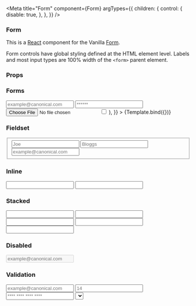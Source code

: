 

<Meta
  title="Form"
  component={Form}
  argTypes={{
    children: {
      control: {
        disable: true,
      },
    },
  }}
/>


### Form

This is a [React](https://reactjs.org/) component for the Vanilla [Form](https://docs.vanillaframework.io/base/forms).

Form controls have global styling defined at the HTML element level. Labels and most input types are 100% width of the `<form>` parent element.

### Props

<ArgsTable of={Form} />

### Forms

<Canvas>
  <Story
    name="Default"
    args={{
      children: (
        <>
          <Input
            type="text"
            id="exampleInputEmail12"
            placeholder="example@canonical.com"
            label="Email address"
          />
          <Input
            type="password"
            id="exampleInputPassword12"
            placeholder="******"
            label="Password"
          />
          <Input type="file" id="exampleInputFile2" label="File input" />
          <Input
            type="checkbox"
            id="CheckMe2"
            label="I agree to receive information about Canonical’s products and services."
          />
        </>
      ),
    }}
  >
    {Template.bind({})}
  </Story>
</Canvas>

### Fieldset

<Canvas>
  <Story name="Fieldset">
    <Form>
      <fieldset>
        <Input
          placeholder="Joe"
          id="list-input-12"
          type="text"
          label="First name"
        />
        <Input
          placeholder="Bloggs"
          id="list-input-22"
          type="text"
          label="Last name"
        />
        <Input
          placeholder="example@canonical.com"
          id="list-input-32"
          type="text"
          label="Email address"
        />
      </fieldset>
    </Form>
  </Story>
</Canvas>

### Inline

<Canvas>
  <Story name="Inline">
    <Form inline>
      <Input
        type="text"
        id="username-inline2"
        className="p-form__control"
        label="Username"
        help="30 characters or fewer."
      />
      <Input
        type="text"
        id="address-inline22"
        aria-invalid="true"
        aria-describedby="input-error-message-inline"
        label="Email address"
        error="Please enter a valid email address."
      />
    </Form>
  </Story>
</Canvas>

### Stacked

<Canvas>
  <Story name="Stacked">
    <Form stacked>
      <Input type="text" id="full-name-stacked2" label="Full name" stacked />
      <Input
        type="text"
        id="username-stacked2"
        label="Username"
        stacked
        help="30 characters or fewer."
      />
      <Input
        type="text"
        id="username-stacked-error2"
        label="Email address"
        stacked
        error="This field is required"
      />
      <Input
        type="text"
        id="address-optional-stacked2"
        label="Address line 1"
        stacked
      />
      <Input
        type="text"
        id="address-optional-stacked3"
        label="Address line 2"
        stacked
      />
    </Form>
  </Story>
</Canvas>

### Disabled

<Canvas>
  <Story name="Disabled">
    <Form>
      <Input
        label="Email address"
        type="text"
        id="disabled-input2"
        placeholder="example@canonical.com"
        disabled="disabled"
      />
    </Form>
  </Story>
</Canvas>

### Validation

<Canvas>
  <Story name="Validation">
    <Form>
      <Input
        type="text"
        id="exampleTextInputError2"
        placeholder="example@canonical.com"
        label="Email address"
        error="This field is required."
      />
      <Input
        type="text"
        id="exampleTextInputCaution2"
        placeholder="14"
        label="Mail configuration ID"
        caution="No validation is performed in preview mode."
      />
      <Input
        type="text"
        id="exampleTextInputSuccess2"
        placeholder="**** **** **** ****"
        label="Card number"
        success="Verified."
      />
      <Select
        id="exampleSelectInputError3"
        defaultValue=""
        options={[
          { value: "", disabled: "disabled", label: "--Select an option--" },
          { value: "1", label: "Cosmic Cuttlefish" },
          { value: "2", label: "Bionic Beaver" },
          { value: "3", label: "Xenial Xerus" },
        ]}
        label="Ubuntu releases"
        error="You need to select an OS to complete your install."
      />
    </Form>
  </Story>
</Canvas>

### Required

<Canvas>
  <Story name="Required">
    <Form>
      <Input
        type="text"
        id="exampleTextInputError3"
        placeholder="e.g joe@bloggs.com"
        error="This field is required."
        label="Email address"
        required
      />
    </Form>
  </Story>
</Canvas>
